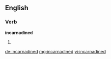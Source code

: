 ==English==

===Verb===
'''incarnadined'''

# {{past of|incarnadine}}

[[de:incarnadined]]
[[mg:incarnadined]]
[[vi:incarnadined]]